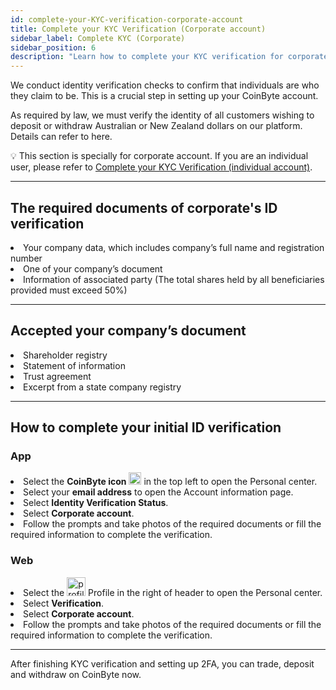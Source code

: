 ```yaml
---
id: complete-your-KYC-verification-corporate-account
title: Complete your KYC Verification (Corporate account)
sidebar_label: Complete KYC (Corporate)
sidebar_position: 6
description: "Learn how to complete your KYC verification for corporate accounts on CoinByte, including required documents and step-by-step guidance."
---
```


We conduct identity verification checks to confirm that individuals are who they claim to be. This is a crucial step in setting up your CoinByte account.

As required by law, we must verify the identity of all customers wishing to deposit or withdraw Australian or New Zealand dollars on our platform. Details can refer to here.

<InfoBox>
💡 This section is specially for corporate account. If you are an individual user, please refer to <a href="/docs/account-security/verification-and-security/complete-your-KYC-verification-individual-account">Complete your KYC Verification (individual account)</a>.
</InfoBox>

---

## The required documents of corporate's ID verification

<TickList>
  <li>Your company data, which includes company’s full name and registration number</li>
  <li>One of your company’s document</li>
  <li>Information of associated party (The total shares held by all beneficiaries provided must exceed 50%)</li>
</TickList>

---

## Accepted your company’s document

<TickList>
  <li>Shareholder registry</li>
  <li>Statement of information</li>
  <li>Trust agreement</li>
  <li>Excerpt from a state company registry</li>
</TickList>

---

## How to complete your initial ID verification

<Tabs groupId="platform">
  <TabItem value="mobile" label="Mobile App">

<div style={{ marginTop: '2.5rem' }}></div>

### **App**

<div style={{ marginTop: '1.5rem' }}></div>

<RoundStepList>
  <li>Select the <strong>CoinByte icon</strong> <img src={useBaseUrl('/img/general/logo_app.png')} alt="logo" width="20" /> in the top left to open the Personal center.</li>
  <li>Select your <strong>email address</strong> to open the Account information page.</li>
  <li>Select <strong>Identity Verification Status</strong>.</li>
  <li>Select <strong>Corporate account</strong>.</li>
  <li>Follow the prompts and take photos of the required documents or fill the required information to complete the verification.</li>
</RoundStepList>

  </TabItem>
  <TabItem value="web" label="Web">

<div style={{ marginTop: '2.5rem' }}></div>

### **Web**

<div style={{ marginTop: '1.5rem' }}></div>

<CoinByteButton text="Clic to Identity Verification" link="https://coinbyte.com.au/en-us/user/verify/" />

<RoundStepList>
  <li>Select the <img src={useBaseUrl('/img/general/profile-center-web.png')} alt="profile icon" width="30" /> Profile in the right of header to open the Personal center.</li>
  <li>Select <strong>Verification</strong>.</li>
  <li>Select <strong>Corporate account</strong>.</li>
  <li>Follow the prompts and take photos of the required documents or fill the required information to complete the verification.</li>
</RoundStepList>

  </TabItem>
</Tabs>

---

<InfoBox>
After finishing KYC verification and setting up 2FA, you can trade, deposit and withdraw on CoinByte now.
</InfoBox>

<RelatedArticles category="account-security" />
